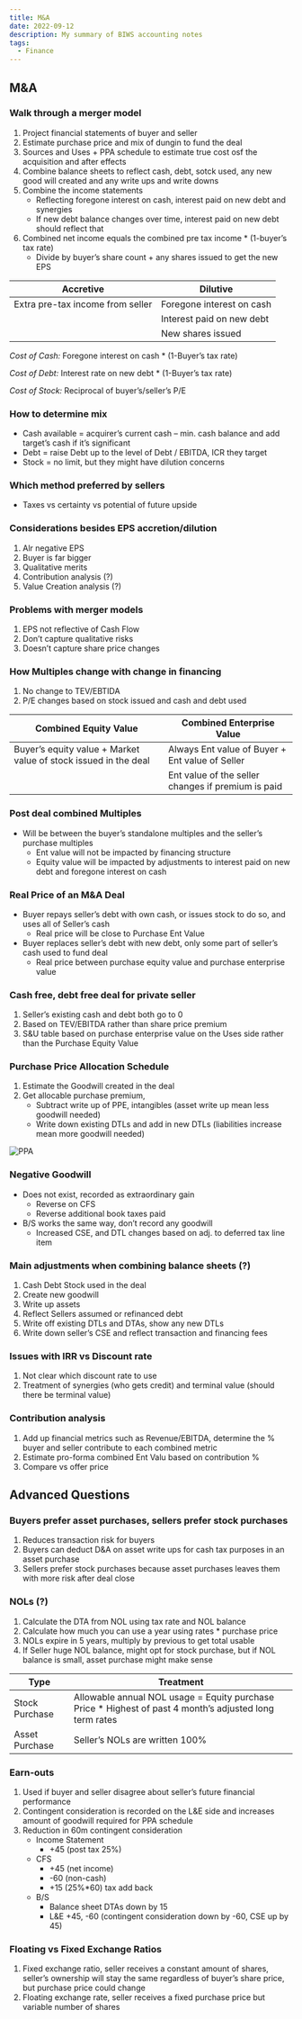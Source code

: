 ```yaml
---
title: M&A
date: 2022-09-12
description: My summary of BIWS accounting notes
tags:
  - Finance
---
```

## M&A


### Walk through a merger model
1.	Project financial statements of buyer and seller
2.	Estimate purchase price and mix of dungin to fund the deal
3.	Sources and Uses + PPA schedule to estimate true cost osf the acquisition and after effects
4.	Combine balance sheets to reflect cash, debt, sotck used, any new good will created and any write ups and write downs
5.	Combine the income statements
	- Reflecting foregone interest on cash, interest paid on new debt and synergies
	- If new debt balance changes over time, interest paid on new debt should reflect that
6.	Combined net income equals the combined pre tax income * (1-buyer’s tax rate)
	- Divide by buyer’s share count + any shares issued to get the new EPS

|Accretive|	Dilutive|
|--|--|
|Extra pre-tax income from seller|Foregone interest on cash
||Interest paid on new debt
||New shares issued

*Cost of Cash:* Foregone interest on cash * (1-Buyer’s tax rate)

*Cost of Debt:* Interest rate on new debt * (1-Buyer’s tax rate)

*Cost of Stock:* Reciprocal of buyer’s/seller’s P/E

### How to determine mix
- Cash available = acquirer’s current cash – min. cash balance and add target’s cash if it’s significant
- Debt = raise Debt up to the level of Debt / EBITDA, ICR they target
- Stock = no limit, but they might have dilution concerns

### Which method preferred by sellers
- Taxes vs certainty vs potential of future upside 

### Considerations besides EPS accretion/dilution
1.	Alr negative EPS
2.	Buyer is far bigger
3.	Qualitative merits
4.	Contribution analysis (?)
5.	Value Creation analysis (?)

### Problems with merger models
1.	EPS not reflective of Cash Flow
2.	Don’t capture qualitative risks
3.	Doesn’t capture share price changes

### How Multiples change with change in financing
1.	No change to TEV/EBTIDA
2.	P/E changes based on stock issued and cash and debt used

|Combined Equity Value|	Combined Enterprise Value|
|--|--|
|Buyer’s equity value + Market value of stock issued in the deal|Always Ent value of Buyer + Ent value of Seller
||Ent value of the seller changes if premium is paid


### Post deal combined Multiples
- Will be between the buyer’s standalone multiples and the seller’s purchase multiples
	- Ent value will not be impacted by financing structure
	- Equity value will be impacted by adjustments to interest paid on new debt and foregone interest on cash

### Real Price of an M&A Deal

- Buyer repays seller’s debt with own cash, or issues stock to do so, and uses all of Seller’s cash
	- Real price will be close to Purchase Ent Value
- Buyer replaces seller’s debt with new debt, only some part of seller’s cash used to fund deal
	- Real price between purchase equity value and purchase enterprise value


### Cash free, debt free deal for private seller
1.	Seller’s existing cash and debt both go to 0
2.	Based on TEV/EBITDA rather than share price premium
3.	S&U table based on purchase enterprise value on the Uses side rather than the Purchase Equity Value

### Purchase Price Allocation Schedule
1.	Estimate the Goodwill created in the deal
2.	Get allocable purchase premium,
	- Subtract write up of PPE, intangibles (asset write up mean less goodwill needed)
	- Write down existing DTLs and add in new DTLs (liabilities increase mean more goodwill needed)
 
 ![PPA](./PPA.png)

### Negative Goodwill
-	Does not exist, recorded as extraordinary gain
	- Reverse on CFS
	- Reverse additional book taxes paid
- B/S works the same way, don’t record any goodwill
	- Increased CSE, and DTL changes based on adj. to deferred tax line item

### Main adjustments when combining balance sheets (?)
1.	Cash Debt Stock used in the deal
2.	Create new goodwill
3.	Write up assets
4.	Reflect Sellers assumed or refinanced debt
5.	Write off existing DTLs and DTAs, show any new DTLs
6.	Write down seller’s CSE and reflect transaction and financing fees

### Issues with IRR vs Discount rate
1.	Not clear which discount rate to use
2.	Treatment of synergies (who gets credit) and terminal value (should there be terminal value)

### Contribution analysis
1.	Add up financial metrics such as Revenue/EBITDA, determine the % buyer and seller contribute to each combined metric
2.	Estimate pro-forma combined Ent Valu based on contribution %
3.	Compare vs offer price

## Advanced Questions

### Buyers prefer asset purchases, sellers prefer stock purchases
1.	Reduces transaction risk for buyers
2.	Buyers can deduct D&A on asset write ups for cash tax purposes in an asset purchase
3.	Sellers prefer stock purchases because asset purchases leaves them with more risk after deal close


### NOLs (?)
1.	Calculate the DTA from NOL using tax rate and NOL balance
2.	Calculate how much you can use a year using rates * purchase price
3.	NOLs expire in 5 years, multiply by previous to get total usable
4.	If Seller huge NOL balance, might opt for stock purchase, but if NOL balance is small, asset purchase might make sense

|Type|Treatment|
|--|--|
|Stock Purchase|	Allowable annual NOL usage = Equity purchase Price * Highest of past 4 month’s adjusted long term rates
|Asset Purchase|	Seller’s NOLs are written 100%

### Earn-outs
1.	Used if buyer and seller disagree about seller’s future financial performance
2.	Contingent consideration is recorded on the L&E side and increases amount of goodwill required for PPA schedule
3.	Reduction in 60m contingent consideration
	- Income Statement
		- +45 (post tax 25%)
	- CFS
		- +45 (net income)
		- -60 (non-cash)
		- +15 (25%*60) tax add back
	- B/S
		- Balance sheet DTAs down by 15
		- L&E +45, -60 (contingent consideration down by -60, CSE up by 45)

### Floating vs Fixed Exchange Ratios
1.	Fixed exchange ratio, seller receives a constant amount of shares, seller’s ownership will stay the same regardless of buyer’s share price, but purchase price could change
2.	Floating exchange rate, seller receives a fixed purchase price but variable number of shares

